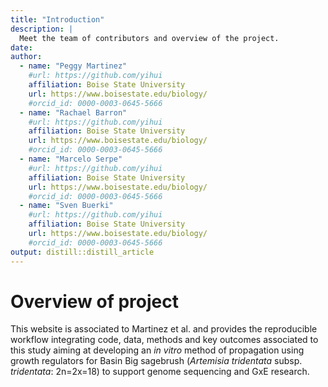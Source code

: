 ```yaml
---
title: "Introduction"
description: | 
  Meet the team of contributors and overview of the project.
date: 
author:
  - name: "Peggy Martinez"
    #url: https://github.com/yihui
    affiliation: Boise State University
    url: https://www.boisestate.edu/biology/
    #orcid_id: 0000-0003-0645-5666
  - name: "Rachael Barron"
    #url: https://github.com/yihui
    affiliation: Boise State University
    url: https://www.boisestate.edu/biology/
    #orcid_id: 0000-0003-0645-5666
  - name: "Marcelo Serpe"
    #url: https://github.com/yihui
    affiliation: Boise State University
    url: https://www.boisestate.edu/biology/
    #orcid_id: 0000-0003-0645-5666
  - name: "Sven Buerki"
    #url: https://github.com/yihui
    affiliation: Boise State University
    url: https://www.boisestate.edu/biology/
    #orcid_id: 0000-0003-0645-5666
output: distill::distill_article
---
```


# Overview of project

This website is associated to Martinez et al. and provides the reproducible workflow integrating code, data, methods and key outcomes associated to this study aiming at developing an *in vitro* method of propagation using growth regulators for Basin Big sagebrush (*Artemisia tridentata* subsp. *tridentata*: 2n=2x=18) to support genome sequencing and GxE research.